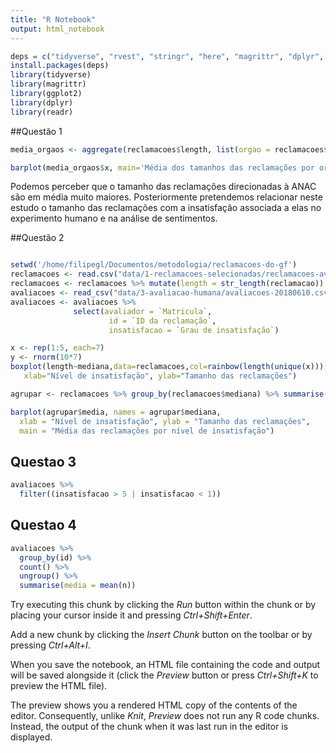 ```yaml
---
title: "R Notebook"
output: html_notebook
---
```

```r
deps = c("tidyverse", "rvest", "stringr", "here", "magrittr", "dplyr", "readr")
install.packages(deps)
library(tidyverse)
library(magrittr)
library(ggplot2)
library(dplyr)
library(readr)
```

##Questão 1
```r
media_orgaos <- aggregate(reclamacoes$length, list(orgao = reclamacoes$orgao), mean)

barplot(media_orgaos$x, main='Média dos tamanhos das reclamações por orgão', names.arg = c("Anac", "INSS"))
```
Podemos perceber que o tamanho das reclamações direcionadas à ANAC são em média muito maiores. Posteriormente pretendemos relacionar neste estudo o tamanho das reclamações com a insatisfação associada a elas no experimento humano e na análise de sentimentos.

##Questão 2
```r

```



```r
setwd('/home/filipegl/Documentos/metodologia/reclamacoes-do-gf')
reclamacoes <- read.csv("data/1-reclamacoes-selecionadas/reclamacoes-avaliadas.csv")
reclamacoes <- reclamacoes %>% mutate(length = str_length(reclamacao))
avaliacoes <- read_csv("data/3-avaliacao-humana/avaliacoes-20180610.csv")
avaliacoes <- avaliacoes %>% 
              select(avaliador = `Matricula`, 
                      id = `ID da reclamação`, 
                      insatisfacao = `Grau de insatisfação`)
```


```r
x <- rep(1:5, each=7)
y <- rnorm(10*7)
boxplot(length~mediana,data=reclamacoes,col=rainbow(length(unique(x))), main="Média das reclamações por nível de insatisfação",
   xlab="Nível de insatisfação", ylab="Tamanho das reclamações") 

agrupar <- reclamacoes %>% group_by(reclamacoes$mediana) %>% summarise(media = mean(length)) 

barplot(agrupar$media, names = agrupar$mediana,
  xlab = "Nível de insatisfação", ylab = "Tamanho das reclamações",
  main = "Média das reclamações por nível de insatisfação")
```


##  Questao 3
```r
avaliacoes %>% 
  filter((insatisfacao > 5 | insatisfacao < 1))
```


## Questao 4
```r
avaliacoes %>% 
  group_by(id) %>% 
  count() %>%
  ungroup() %>% 
  summarise(media = mean(n))
```


Try executing this chunk by clicking the *Run* button within the chunk or by placing your cursor inside it and pressing *Ctrl+Shift+Enter*. 

Add a new chunk by clicking the *Insert Chunk* button on the toolbar or by pressing *Ctrl+Alt+I*.

When you save the notebook, an HTML file containing the code and output will be saved alongside it (click the *Preview* button or press *Ctrl+Shift+K* to preview the HTML file).

The preview shows you a rendered HTML copy of the contents of the editor. Consequently, unlike *Knit*, *Preview* does not run any R code chunks. Instead, the output of the chunk when it was last run in the editor is displayed.
